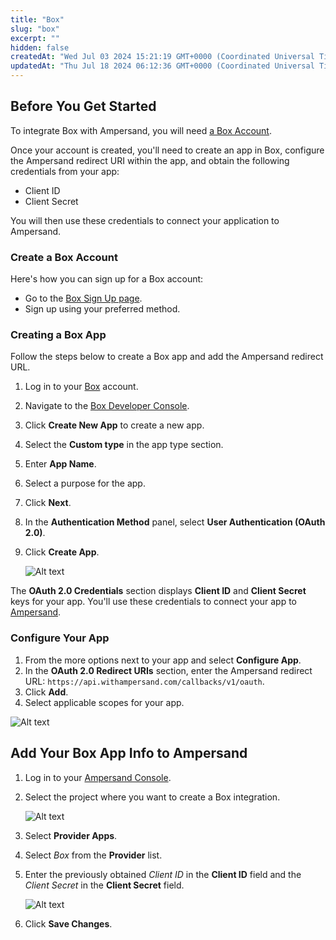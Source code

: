 ```yaml
---
title: "Box"
slug: "box"
excerpt: ""
hidden: false
createdAt: "Wed Jul 03 2024 15:21:19 GMT+0000 (Coordinated Universal Time)"
updatedAt: "Thu Jul 18 2024 06:12:36 GMT+0000 (Coordinated Universal Time)"
---
```

## Before You Get Started

To integrate Box with Ampersand, you will need [a Box Account](https://account.box.com/signup/).

Once your account is created, you'll need to create an app in Box, configure the Ampersand redirect URI within the app, and obtain the following credentials from your app:

- Client ID
- Client Secret

You will then use these credentials to connect your application to Ampersand.

### Create a Box Account

Here's how you can sign up for a Box account:

- Go to the [Box Sign Up page](https://account.box.com/signup/).
- Sign up using your preferred method.

### Creating a Box App

Follow the steps below to create a Box app and add the Ampersand redirect URL.

1. Log in to your [Box](https://account.box.com/login) account.

2. Navigate to the [Box Developer Console](https://app.box.com/developers/console).

3. Click **Create New App** to create a new app.

4. Select the **Custom type** in the app type section. 

5. Enter **App Name**.

6. Select a purpose for the app.

7. Click **Next**.

8. In the **Authentication Method** panel, select **User Authentication (OAuth 2.0)**.

9. Click **Create App**.

   ![Alt text](https://files.readme.io/3d26068-box1.gif)

The **OAuth 2.0 Credentials** section displays **Client ID** and **Client Secret** keys for your app. You'll use these credentials to connect your app to [Ampersand](https://docs.withampersand.com/docs/box#add-your-box-app-info-to-ampersand).

### Configure Your App

1. From the more options next to your app and select **Configure App**.
2. In the **OAuth 2.0 Redirect URIs** section, enter the Ampersand redirect URL: `https://api.withampersand.com/callbacks/v1/oauth`.
3. Click **Add**.
4. Select applicable scopes for your app.

![Alt text](https://files.readme.io/57a8db3-box2.gif)


## Add Your Box App Info to Ampersand

1. Log in to your [Ampersand Console](https://console.withampersand.com).

2. Select the project where you want to create a Box integration.

   ![Alt text](https://files.readme.io/dd47b7a-Ampersand.png)

3. Select **Provider Apps**.

4. Select _Box_ from the **Provider** list.

5. Enter the previously obtained _Client ID_ in the **Client ID** field and the _Client Secret_ in the **Client Secret** field.

   ![Alt text](https://files.readme.io/c5dcec5-box3.gif)

6. Click **Save Changes**.
